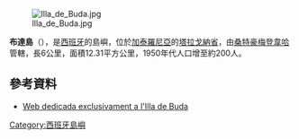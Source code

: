 [[Image:Illa_de_Buda.jpg|thumb]]

'''布達島'''（{{lang-ca|Illa de Buda}}），是[[西班牙|西班牙]]的島嶼，位於[[加泰羅尼亞|加泰羅尼亞]]的[[塔拉戈納省|塔拉戈納省]]，由[[桑特豪梅登韋哈|桑特豪梅登韋哈]]管轄，長6公里，面積12.31平方公里，1950年代人口增至約200人。

==參考資料==
*[http://www.isladebuda.es/index.asp?i=2 Web dedicada exclusivament a l'Illa de Buda] {{Wayback|url=http://www.isladebuda.es/index.asp?i=2 |date=20141104180257 }}

{{coord|40|42|17.29|N|0|50|46.44|E|type:isle_region:ES-CT|display=title}}

{{Spain-geo-stub}}
[[Category:西班牙島嶼|Category:西班牙島嶼]]